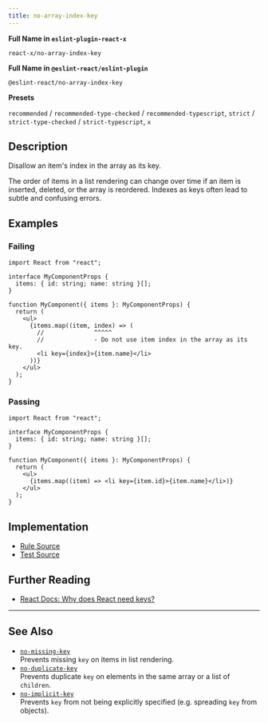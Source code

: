 ```yaml
---
title: no-array-index-key
---
```


**Full Name in `eslint-plugin-react-x`**

```plain copy
react-x/no-array-index-key
```

**Full Name in `@eslint-react/eslint-plugin`**

```plain copy
@eslint-react/no-array-index-key
```

**Presets**

`recommended` / `recommended-type-checked` / `recommended-typescript`, `strict` / `strict-type-checked` / `strict-typescript`, `x`
## Description

Disallow an item's index in the array as its key.

The order of items in a list rendering can change over time if an item is inserted, deleted, or the array is reordered. Indexes as keys often lead to subtle and confusing errors.

## Examples

### Failing

```tsx
import React from "react";

interface MyComponentProps {
  items: { id: string; name: string }[];
}

function MyComponent({ items }: MyComponentProps) {
  return (
    <ul>
      {items.map((item, index) => (
        //              ^^^^^
        //              - Do not use item index in the array as its key.
        <li key={index}>{item.name}</li>
      ))}
    </ul>
  );
}
```

### Passing

```tsx
import React from "react";

interface MyComponentProps {
  items: { id: string; name: string }[];
}

function MyComponent({ items }: MyComponentProps) {
  return (
    <ul>
      {items.map((item) => <li key={item.id}>{item.name}</li>)}
    </ul>
  );
}
```

## Implementation

- [Rule Source](https://github.com/Rel1cx/eslint-react/tree/main/packages/plugins/eslint-plugin-react-x/src/rules/no-array-index-key.ts)
- [Test Source](https://github.com/Rel1cx/eslint-react/tree/main/packages/plugins/eslint-plugin-react-x/src/rules/no-array-index-key.spec.ts)

## Further Reading

- [React Docs: Why does React need keys?](https://react.dev/learn/rendering-lists#why-does-react-need-keys)

---

## See Also

- [`no-missing-key`](./no-missing-key)\
  Prevents missing `key` on items in list rendering.
- [`no-duplicate-key`](./no-duplicate-key)\
  Prevents duplicate `key` on elements in the same array or a list of `children`.
- [`no-implicit-key`](./no-implicit-key)\
  Prevents `key` from not being explicitly specified (e.g. spreading `key` from objects).
